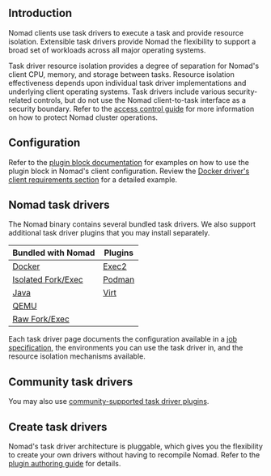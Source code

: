 ## Introduction

Nomad clients use task drivers to execute a task and provide resource isolation.
Extensible task drivers provide Nomad the flexibility to support a broad
set of workloads across all major operating systems.

Task driver resource isolation provides a degree of separation for Nomad's client
CPU, memory, and storage between tasks. Resource isolation effectiveness depends
upon individual task driver implementations and underlying client operating
systems. Task drivers include various security-related controls, but do not
use the Nomad client-to-task interface as a security boundary.
Refer to the [access control guide][acl_guide] for more information on how to
protect Nomad cluster operations.

## Configuration

Refer to the [plugin block documentation][plugin] for examples on how to use the
plugin block in Nomad's client configuration. Review the [Docker driver's client
requirements section][docker_plugin] for a detailed example.

## Nomad task drivers

The Nomad binary contains several bundled task drivers. We also support
additional task driver plugins that you may install separately.

| Bundled with Nomad   | Plugins               |
|----------------------|-----------------------|
| [Docker]             | [Exec2]               |
| [Isolated Fork/Exec] | [Podman]              |
| [Java]               | [Virt]                |
| [QEMU]               |                       |
| [Raw Fork/Exec]      |                       |

Each task driver page documents the configuration available in a [job
specification](/nomad/docs/job-specification), the environments you can use the
task driver in, and the resource isolation mechanisms available.

## Community task drivers

You may also use [community-supported task driver
plugins](/nomad/plugins/drivers/community/).

## Create task drivers

Nomad's task driver architecture is pluggable, which gives you the flexibility
to create your own drivers without having to recompile Nomad. Refer to the
[plugin authoring guide][plugin_guide] for details.


[plugin]: /nomad/docs/configuration/plugin
[docker_plugin]: /nomad/docs/job-declare/task-driver/docker#client-requirements
[plugin_guide]: /nomad/docs/concepts/plugins/task-drivers
[acl_guide]: /nomad/tutorials/access-control
[Docker]: /nomad/docs/job-declare/task-driver/docker
[Exec2]: /nomad/plugins/drivers/exec2
[Isolated Fork/Exec]: /nomad/docs/job-declare/task-driver/exec
[Podman]: /nomad/plugins/drivers/podman
[Java]: /nomad/docs/job-declare/task-driver/java
[Virt]: /nomad/plugins/drivers/virt/index
[QEMU]: /nomad/docs/job-declare/task-driver/qemu
[Raw Fork/Exec]: /nomad/docs/job-declare/task-driver/raw_exec
